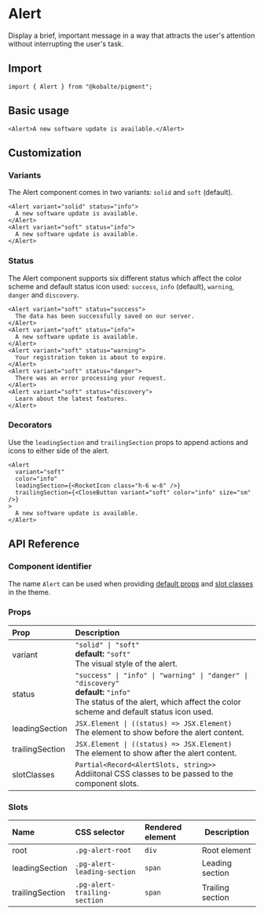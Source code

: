 
# Alert

Display a brief, important message in a way that attracts the user's attention without interrupting the user's task.

## Import

```tsx
import { Alert } from "@kobalte/pigment";
```

## Basic usage

<Preview>
  <WithBasicUsage />
</Preview>

```tsx
<Alert>A new software update is available.</Alert>
```

## Customization

### Variants

The Alert component comes in two variants: `solid` and `soft` (default).

<Preview isCentered={false}>
  <WithVariant />
</Preview>

```tsx
<Alert variant="solid" status="info">
  A new software update is available.
</Alert>
<Alert variant="soft" status="info">
  A new software update is available.
</Alert>
```

### Status

The Alert component supports six different status which affect the color scheme and default status icon used: `success`, `info` (default), `warning`, `danger` and `discovery`.

<Preview isCentered={false}>
  <WithStatus />
</Preview>

```tsx
<Alert variant="soft" status="success">
  The data has been successfully saved on our server.
</Alert>
<Alert variant="soft" status="info">
  A new software update is available.
</Alert>
<Alert variant="soft" status="warning">
  Your registration token is about to expire.
</Alert>
<Alert variant="soft" status="danger">
  There was an error processing your request.
</Alert>
<Alert variant="soft" status="discovery">
  Learn about the latest features.
</Alert>
```

### Decorators

Use the `leadingSection` and `trailingSection` props to append actions and icons to either side of the alert.

<Preview isCentered={false}>
  <WithDecorator />
</Preview>

```tsx
<Alert
  variant="soft"
  color="info"
  leadingSection={<RocketIcon class="h-6 w-6" />}
  trailingSection={<CloseButton variant="soft" color="info" size="sm" />}
>
  A new software update is available.
</Alert>
```

## API Reference

### Component identifier

The name `Alert` can be used when providing [default props](/docs/core/customization/themed-components#default-props) and [slot classes](/docs/core/customization/themed-components#slot-classes) in the theme.

### Props

| Prop            | Description                                                                                                                                                                          |
| :-------------- | :----------------------------------------------------------------------------------------------------------------------------------------------------------------------------------- |
| variant         | `"solid" \| "soft"` <br/> **default:** `"soft"` <br/> The visual style of the alert.                                                                                                 |
| status          | `"success" \| "info" \| "warning" \| "danger" \| "discovery"` <br/> **default:** `"info"` <br/> The status of the alert, which affect the color scheme and default status icon used. |
| leadingSection  | `JSX.Element \| ((status) => JSX.Element)` <br/> The element to show before the alert content.                                                                                       |
| trailingSection | `JSX.Element \| ((status) => JSX.Element)` <br/> The element to show after the alert content.                                                                                        |
| slotClasses     | `Partial<Record<AlertSlots, string>>` <br/> Addiitonal CSS classes to be passed to the component slots.                                                                              |

### Slots

| Name            | CSS selector                 | Rendered element | Description      |
| :-------------- | :--------------------------- | :--------------- | ---------------- |
| root            | `.pg-alert-root`             | `div`            | Root element     |
| leadingSection  | `.pg-alert-leading-section`  | `span`           | Leading section  |
| trailingSection | `.pg-alert-trailing-section` | `span`           | Trailing section |
